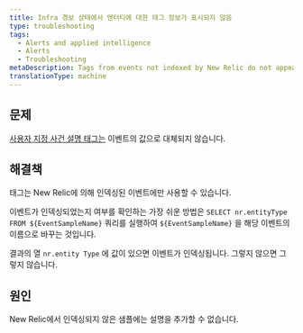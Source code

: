 ```yaml
---
title: Infra 경보 상태에서 엔터티에 대한 태그 정보가 표시되지 않음
type: troubleshooting
tags:
  - Alerts and applied intelligence
  - Alerts
  - Troubleshooting
metaDescription: Tags from events not indexed by New Relic do not appear.
translationType: machine
---
```


## 문제

[사용자 지정 사건 설명 태그는](/docs/alerts-applied-intelligence/new-relic-alerts/alert-conditions/alert-custom-incident-descriptions#example) 이벤트의 값으로 대체되지 않습니다.

## 해결책

태그는 New Relic에 의해 인덱싱된 이벤트에만 사용할 수 있습니다.

이벤트가 인덱싱되었는지 여부를 확인하는 가장 쉬운 방법은 `SELECT nr.entityType FROM ${EventSampleName}` 쿼리를 실행하여 `${EventSampleName}` 을 해당 이벤트의 이름으로 바꾸는 것입니다.

결과의 열 `nr.entity Type` 에 값이 있으면 이벤트가 인덱싱됩니다. 그렇지 않으면 그렇지 않습니다.

## 원인

New Relic에서 인덱싱되지 않은 샘플에는 설명을 추가할 수 없습니다.